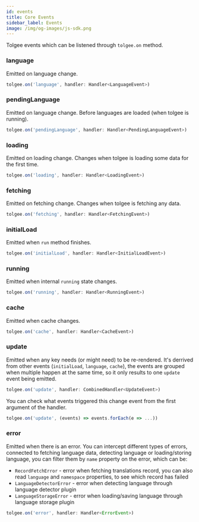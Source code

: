 ```yaml
---
id: events
title: Core Events
sidebar_label: Events
image: /img/og-images/js-sdk.png
---
```


Tolgee events which can be listened through `tolgee.on` method.

### language

Emitted on language change.

```ts
tolgee.on('language', handler: Handler<LanguageEvent>)
```

### pendingLanguage

Emitted on language change. Before languages are loaded (when tolgee is running).

```ts
tolgee.on('pendingLanguage', handler: Handler<PendingLanguageEvent>)
```

### loading

Emitted on loading change. Changes when tolgee is loading some data for the first time.

```ts
tolgee.on('loading', handler: Handler<LoadingEvent>)
```

### fetching

Emitted on fetching change. Changes when tolgee is fetching any data.

```ts
tolgee.on('fetching', handler: Handler<FetchingEvent>)
```

### initialLoad

Emitted when `run` method finishes.

```ts
tolgee.on('initialLoad', handler: Handler<InitialLoadEvent>)
```

### running

Emitted when internal `running` state changes.

```ts
tolgee.on('running', handler: Handler<RunningEvent>)
```

### cache

Emitted when cache changes.

```ts
tolgee.on('cache', handler: Handler<CacheEvent>)
```

### update

Emitted when any key needs (or might need) to be re-rendered. It's derrived from other events
(`initialLoad`, `language`, `cache`), the events are grouped when multiple happen at the same time,
so it only results to one `update` event being emitted.

```ts
tolgee.on('update', handler: CombinedHandler<UpdateEvent>)
```

You can check what events triggered this change event from the first argument of the handler.

```ts
tolgee.on('update', (events) => events.forEach(e => ...))
```

### error

Emitted when there is an error. You can intercept different types of errors, connected to fetching language data, detecting language or loading/storing language, you can filter them by `name` property on the error, which can be:
 - `RecordFetchError` - error when fetching translations record, you can also read `language` and `namespace` properties, to see which record has failed
 - `LanguageDetectorError` - error when detecting language through language detector plugin
 - `LanguageStorageError` - error when loading/saving language through language storage plugin

```ts
tolgee.on('error', handler: Handler<ErrorEvent>)
```

